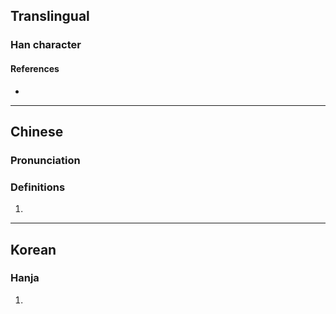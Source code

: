 {{character info}}
==Translingual==

===Han character===
{{Han char|rn=75|rad=木|as=16|sn=20|four=|canj=DJQP|ids=⿰木憲}}

====References====
* {{Han ref|kx=0562.101|hdz=21318.080|uh=6AF6|ud=27382}}

----

==Chinese==
{{zh-forms|ns=𬃫}}

===Pronunciation===
{{zh-pron
|m=xiǎn
|c=hin2
|mc=y
|oc=y
|cat=n
}}

===Definitions===
{{zh-hanzi}}

# {{rfdef|zh}}

----

==Korean==

===Hanja===
{{ko-hanja|hangeul=헌|eumhun=|rv=heon|mr=hŏn|y=hen}}

# {{rfdef|ko|sort=木16}}